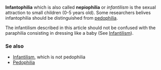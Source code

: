 '''Infantophilia''' which is also called '''nepiophilia''' or ''infantilism'' is the sexual attraction to small children (0-5 years old). Some researchers belives infantophilia should be distinguished from [[pedophilia]].

The infantilism described in this article should not be confused with the paraphilia consisting in dressing like a baby (See [[Infantilism ]]).

===Se also===
* [[Infantilism]], which is not pedophilia
* [[Pedophilia]]

{{msg:stub}}